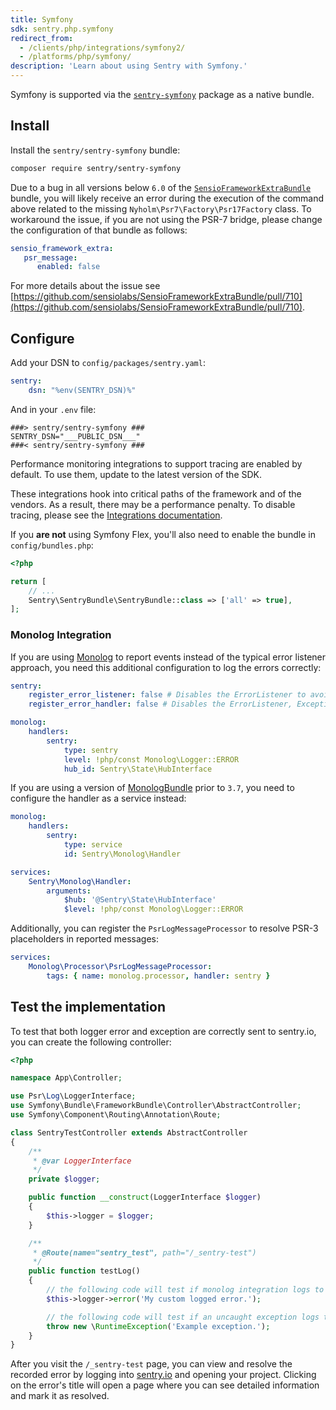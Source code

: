 ```yaml
---
title: Symfony
sdk: sentry.php.symfony
redirect_from:
  - /clients/php/integrations/symfony2/
  - /platforms/php/symfony/
description: 'Learn about using Sentry with Symfony.'
---
```


Symfony is supported via the [`sentry-symfony`](https://github.com/getsentry/sentry-symfony) package as a native bundle.

## Install

Install the `sentry/sentry-symfony` bundle:

```bash
composer require sentry/sentry-symfony
```

<Note>

Due to a bug in all versions below `6.0` of the [`SensioFrameworkExtraBundle`](https://github.com/sensiolabs/SensioFrameworkExtraBundle) bundle, you will likely receive an error during the execution of the command above related to the missing `Nyholm\Psr7\Factory\Psr17Factory` class. To workaround the issue, if you are not using the PSR-7 bridge, please change the configuration of that bundle as follows:

```yaml
sensio_framework_extra:
   psr_message:
      enabled: false
```

For more details about the issue see [https://github.com/sensiolabs/SensioFrameworkExtraBundle/pull/710](https://github.com/sensiolabs/SensioFrameworkExtraBundle/pull/710).

</Note>

## Configure

Add your DSN to `config/packages/sentry.yaml`:

```yaml {filename:config/packages/sentry.yaml}
sentry:
    dsn: "%env(SENTRY_DSN)%"
```

And in your `.env` file:

```env {filename:.env}
###> sentry/sentry-symfony ###
SENTRY_DSN="___PUBLIC_DSN___"
###< sentry/sentry-symfony ###
```

<Alert level= "warning" title="Performance">

Performance monitoring integrations to support tracing are enabled by default. To use them, update to the latest version of the SDK.

These integrations hook into critical paths of the framework and of the vendors. As a result, there may be a performance penalty. To disable tracing, please see the [Integrations documentation](/platforms/php/guides/symfony/performance/pm-integrations/).

</Alert>

If you **are not** using Symfony Flex, you'll also need to enable the bundle in `config/bundles.php`:

```php {filename:config/bundles.php}
<?php

return [
    // ...
    Sentry\SentryBundle\SentryBundle::class => ['all' => true],
];
```

### Monolog Integration

If you are using [Monolog](https://github.com/Seldaek/monolog) to report events instead of the typical error listener approach, you need this additional configuration to log the errors correctly:

```yaml {filename:config/packages/sentry.yaml}
sentry:
    register_error_listener: false # Disables the ErrorListener to avoid duplicated log in sentry
    register_error_handler: false # Disables the ErrorListener, ExceptionListener and FatalErrorListener integrations of the base PHP SDK

monolog:
    handlers:
        sentry:
            type: sentry
            level: !php/const Monolog\Logger::ERROR
            hub_id: Sentry\State\HubInterface
```

If you are using a version of [MonologBundle](https://github.com/symfony/monolog-bundle) prior to `3.7`, you need to
configure the handler as a service instead:

```yaml {filename:config/packages/sentry.yaml}
monolog:
    handlers:
        sentry:
            type: service
            id: Sentry\Monolog\Handler

services:
    Sentry\Monolog\Handler:
        arguments:
            $hub: '@Sentry\State\HubInterface'
            $level: !php/const Monolog\Logger::ERROR
```

Additionally, you can register the `PsrLogMessageProcessor` to resolve PSR-3 placeholders in reported messages:

```yaml {filename:config/packages/sentry.yaml}
services:
    Monolog\Processor\PsrLogMessageProcessor:
        tags: { name: monolog.processor, handler: sentry }
```

## Test the implementation

To test that both logger error and exception are correctly sent to sentry.io, you can create the following controller:

```php
<?php

namespace App\Controller;

use Psr\Log\LoggerInterface;
use Symfony\Bundle\FrameworkBundle\Controller\AbstractController;
use Symfony\Component\Routing\Annotation\Route;

class SentryTestController extends AbstractController
{
    /**
     * @var LoggerInterface
     */
    private $logger;

    public function __construct(LoggerInterface $logger)
    {
        $this->logger = $logger;
    }

    /**
     * @Route(name="sentry_test", path="/_sentry-test")
     */
    public function testLog()
    {
        // the following code will test if monolog integration logs to sentry
        $this->logger->error('My custom logged error.');

        // the following code will test if an uncaught exception logs to sentry
        throw new \RuntimeException('Example exception.');
    }
}
```

After you visit the `/_sentry-test` page, you can view and resolve the recorded error by logging into [sentry.io](https://sentry.io) and opening your project. Clicking on the error's title will open a page where you can see detailed information and mark it as resolved.

